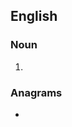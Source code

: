 ==English==

===Noun===
{{head|en|noun plural form}}

# {{plural of|heartworm|lang=en}}

===Anagrams===
* {{anagrams|en|earthworms}}